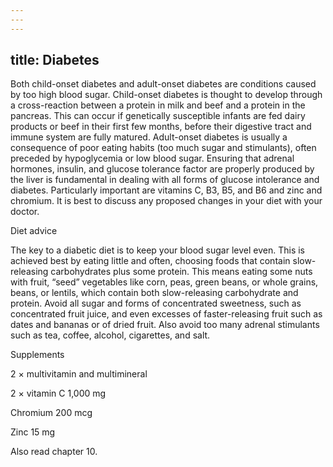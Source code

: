 ```yaml
---
---
---
```

title: Diabetes
---




Both child-onset diabetes and adult-onset diabetes are conditions caused by too high blood sugar. Child-onset diabetes is thought to develop through a cross-reaction between a protein in milk and beef and a protein in the pancreas. This can occur if genetically susceptible infants are fed dairy products or beef in their first few months, before their digestive tract and immune system are fully matured. Adult-onset diabetes is usually a consequence of poor eating habits (too much sugar and stimulants), often preceded by hypoglycemia or low blood sugar. Ensuring that adrenal hormones, insulin, and glucose tolerance factor are properly produced by the liver is fundamental in dealing with all forms of glucose intolerance and diabetes. Particularly important are vitamins C, B3, B5, and B6 and zinc and chromium. It is best to discuss any proposed changes in your diet with your doctor.





Diet advice


The key to a diabetic diet is to keep your blood sugar level even. This is achieved best by eating little and often, choosing foods that contain slow-releasing carbohydrates plus some protein. This means eating some nuts with fruit, “seed” vegetables like corn, peas, green beans, or whole grains, beans, or lentils, which contain both slow-releasing carbohydrate and protein. Avoid all sugar and forms of concentrated sweetness, such as concentrated fruit juice, and even excesses of faster-releasing fruit such as dates and bananas or of dried fruit. Also avoid too many adrenal stimulants such as tea, coffee, alcohol, cigarettes, and salt.





Supplements


2 × multivitamin and multimineral

2 × vitamin C 1,000 mg

Chromium 200 mcg

Zinc 15 mg



Also read chapter 10.